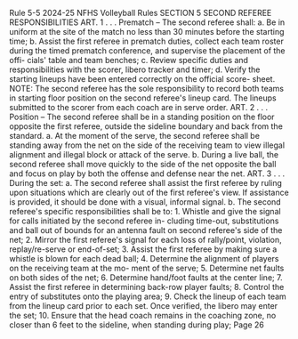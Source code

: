 Rule 5-5 2024-25 NFHS Volleyball Rules SECTION 5 SECOND REFEREE RESPONSIBILITIES ART. 1 . . . Prematch – The second referee shall: a. Be in uniform at the site of the match no less than 30 minutes before the starting time; b. Assist the first referee in prematch duties, collect each team roster during the timed prematch conference, and supervise the placement of the offi- cials' table and team benches; c. Review specific duties and responsibilities with the scorer, libero tracker and timer; d. Verify the starting lineups have been entered correctly on the official score- sheet. NOTE: The second referee has the sole responsibility to record both teams in starting floor position on the second referee's lineup card. The lineups submitted to the scorer from each coach are in serve order. ART. 2 . . . Position – The second referee shall be in a standing position on the floor opposite the first referee, outside the sideline boundary and back from the standard. a. At the moment of the serve, the second referee shall be standing away from the net on the side of the receiving team to view illegal alignment and illegal block or attack of the serve. b. During a live ball, the second referee shall move quickly to the side of the net opposite the ball and focus on play by both the offense and defense near the net. ART. 3 . . . During the set: a. The second referee shall assist the first referee by ruling upon situations which are clearly out of the first referee's view. If assistance is provided, it should be done with a visual, informal signal. b. The second referee's specific responsibilities shall be to: 1. Whistle and give the signal for calls initiated by the second referee in- cluding time-out, substitutions and ball out of bounds for an antenna fault on second referee's side of the net; 2. Mirror the first referee's signal for each loss of rally/point, violation, replay/re-serve or end-of-set; 3. Assist the first referee by making sure a whistle is blown for each dead ball; 4. Determine the alignment of players on the receiving team at the mo- ment of the serve; 5. Determine net faults on both sides of the net; 6. Determine hand/foot faults at the center line; 7. Assist the first referee in determining back-row player faults; 8. Control the entry of substitutes onto the playing area; 9. Check the lineup of each team from the lineup card prior to each set. Once verified, the libero may enter the set; 10. Ensure that the head coach remains in the coaching zone, no closer than 6 feet to the sideline, when standing during play; Page 26